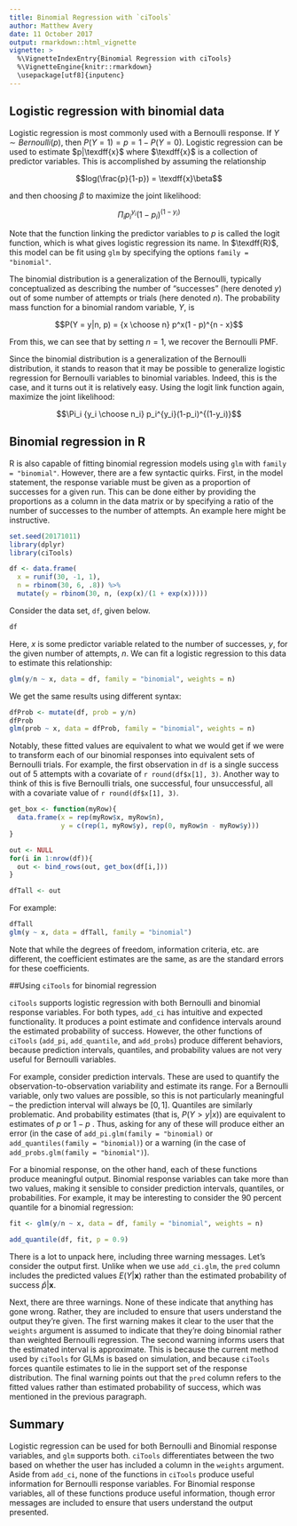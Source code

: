 ```yaml
---
title: Binomial Regression with `ciTools`
author: Matthew Avery
date: 11 October 2017
output: rmarkdown::html_vignette
vignette: >
  %\VignetteIndexEntry{Binomial Regression with ciTools}
  %\VignetteEngine{knitr::rmarkdown}
  \usepackage[utf8]{inputenc}
---
```


## Logistic regression with binomial data

Logistic regression is most commonly used with a Bernoulli
response. If $Y \sim Bernoulli(p)$, then $P(Y = 1) = p = 1 - P(Y =
0)$. Logistic regression can be used to estimate $p|\texdff{x}$
where $\texdff{x}$ is a collection of predictor variables. This is
accomplished by assuming the relationship

$$log(\frac{p}{1-p}) = \texdff{x}\beta$$

and then choosing $\beta$ to maximize the joint likelihood:

$$\Pi_i p_i^{y_i}(1-p_i)^{(1-y_i)}$$

Note that the function linking the predictor variables to $p$ is
called the logit function, which is what gives logistic regression
its name. In $\texdff{R}$, this model can be fit using `glm` by
specifying the options `family = "binomial"`.

The binomial distribution is a generalization of the Bernoulli,
typically conceptualized as describing the number of "successes"
(here denoted $y$) out of some number of attempts or trials (here
denoted $n$). The probability mass function for a binomial random
variable, $Y$, is

 $$P(Y = y|n, p) = {x \choose n} p^x(1 - p)^{n - x}$$

From this, we can see that by setting $n = 1$, we recover the Bernoulli PMF.

Since the binomial distribution is a generalization of the
Bernoulli distribution, it stands to reason that it may be possible
to generalize logistic regression for Bernoulli variables to
binomial variables. Indeed, this is the case, and it turns out it
is relatively easy. Using the logit link function again, maximize
the joint likelihood:

 $$\Pi_i {y_i \choose n_i} p_i^{y_i}(1-p_i)^{(1-y_i)}$$

## Binomial regression in R

R is also capable of fitting binomial regression models using `glm`
with `family = "binomial"`. However, there are a few syntactic
quirks. First, in the model statement, the response variable must
be given as a proportion of successes for a given run. This can be
done either by providing the proportions as a column in the data
matrix or by specifying a ratio of the number of successes to the
number of attempts. An example here might be instructive.

```r
set.seed(20171011)
library(dplyr)
library(ciTools)
```

```r
df <- data.frame(
  x = runif(30, -1, 1),
  n = rbinom(30, 6, .8)) %>%
  mutate(y = rbinom(30, n, (exp(x)/(1 + exp(x)))))
```

Consider the data set, `df`, given below.

```r
df
```

Here, $x$ is some predictor variable related to the number of
successes, $y$, for the given number of attempts, $n$. We can fit a
logistic regression to this data to estimate this relationship:

```r
glm(y/n ~ x, data = df, family = "binomial", weights = n)
```

We get the same results using different syntax:

```r
dfProb <- mutate(df, prob = y/n)
dfProb
glm(prob ~ x, data = dfProb, family = "binomial", weights = n)
```

Notably, these fitted values are equivalent to what we would get if
we were to transform each of our binomial responses into equivalent
sets of Bernoulli trials. For example, the first observation in
`df` is a single success out of 5 attempts with a covariate of
`r round(df$x[1], 3)`.  Another way to think of this is five Bernoulli
trials, one successful, four unsuccessful, all with a covariate
value of `r round(df$x[1], 3)`.

```r
get_box <- function(myRow){
  data.frame(x = rep(myRow$x, myRow$n),
             y = c(rep(1, myRow$y), rep(0, myRow$n - myRow$y)))
}

out <- NULL
for(i in 1:nrow(df)){
  out <- bind_rows(out, get_box(df[i,]))
}

dfTall <- out
```

For example:

```r
dfTall
glm(y ~ x, data = dfTall, family = "binomial")
```

Note that while the degrees of freedom, information criteria,
etc. are different, the coefficient estimates are the same, as are
the standard errors for these coefficients.

##Using `ciTools` for binomial regression

`ciTools` supports logistic regression with both Bernoulli and
binomial response variables. For both types, `add_ci` has intuitive
and expected functionality. It produces a point estimate and
confidence intervals around the estimated probability of
success. However, the other functions of `ciTools` (`add_pi`,
`add_quantile`, and `add_probs`) produce different behaviors,
because prediction intervals, quantiles, and probability
values are not very useful for Bernoulli variables.

For example, consider prediction intervals. These are used to
quantify the observation-to-observation variability and estimate its
range. For a Bernoulli variable, only two values are possible, so
this is not particularly meaningful -- the prediction interval will
always be $[0,1]$. Quantiles are similarly problematic. And
probability estimates (that is, $P(Y>y|x)$) are
equivalent to estimates of $p$ or $1-p$ . Thus, asking for any of
these will produce either an error (in the case of
`add_pi.glm(family =
"binomial)` or `add_quantiles(family = "binomial)`) or a warning
(in the case of `add_probs.glm(family = "binomial")`).

For a binomial response, on the other hand, each of these functions
produce meaningful output. Binomial response variables can take
more than two values, making it sensible to consider prediction
intervals, quantiles, or probabilities. For example, it may be interesting
to consider the 90 percent quantile for a binomial regression:

```r
fit <- glm(y/n ~ x, data = df, family = "binomial", weights = n)
```



```r
add_quantile(df, fit, p = 0.9)
```

There is a lot to unpack here, including three warning
messages. Let's consider the output first. Unlike when we use
`add_ci.glm`, the `pred` column includes the predicted values
$E(Y|\boldsymbol{x})$ rather than the estimated probability of success
$\hat{p}|\boldsymbol{x}$.

Next, there are three warnings. None of these indicate that
anything has gone wrong. Rather, they are included to ensure that
users understand the output they're given. The first warning makes
it clear to the user that the `weights` argument is assumed to
indicate that they're doing binomial rather than weighted Bernoulli
regression. The second warning informs users that the estimated
interval is approximate. This is because the current method used by
`ciTools` for GLMs is based on simulation, and because `ciTools`
forces quantile estimates to lie in the support set of the response
distribution. The final warning points out that the `pred` column
refers to the fitted values rather than estimated probability of
success, which was mentioned in the previous paragraph.

## Summary

Logistic regression can be used for both Bernoulli and Binomial
response variables, and `glm` supports both. `ciTools`
differentiates between the two based on whether the user has
included a column in the `weights` argument. Aside from `add_ci`,
none of the functions in `ciTools` produce useful information for
Bernoulli response variables. For Binomial response variables, all
of these functions produce useful information, though error
messages are included to ensure that users understand the output
presented.
